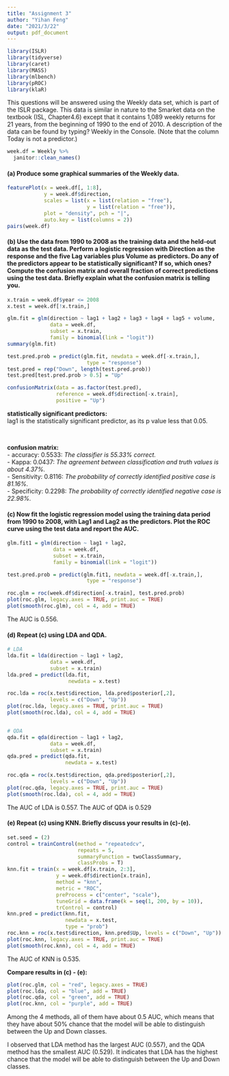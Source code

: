 ```yaml
---
title: "Assignment 3"
author: "Yihan Feng"
date: "2021/3/22"
output: pdf_document
---
```


```r
library(ISLR)
library(tidyverse)
library(caret)
library(MASS)
library(mlbench)
library(pROC)
library(klaR)
```

This questions will be answered using the Weekly data set, which is part of the ISLR package. This data is similar in nature to the Smarket data on the textbook (ISL, Chapter4.6) except that it contains 1,089 weekly returns for 21 years, from the beginning of 1990 to the end of 2010. A description of the data can be found by typing? Weekly in the Console. (Note that the column Today is not a predictor.)


```r
week.df = Weekly %>%
  janitor::clean_names()
```

#### (a) Produce some graphical summaries of the Weekly data.

```r
featurePlot(x = week.df[, 1:8],
            y = week.df$direction,
            scales = list(x = list(relation = "free"),
                          y = list(relation = "free")),
            plot = "density", pch = "|",
            auto.key = list(columns = 2))
pairs(week.df)
```





#### (b) Use the data from 1990 to 2008 as the training data and the held-out data as the test data. Perform a logistic regression with Direction as the response and the five Lag variables plus Volume as predictors. Do any of the predictors appear to be statistically significant? If so, which ones? Compute the confusion matrix and overall fraction of correct predictions using the test data. Briefly explain what the confusion matrix is telling you.

```r
x.train = week.df$year <= 2008
x.test = week.df[!x.train,]

glm.fit = glm(direction ~ lag1 + lag2 + lag3 + lag4 + lag5 + volume,
              data = week.df,
              subset = x.train,
              family = binomial(link = "logit"))
summary(glm.fit)

test.pred.prob = predict(glm.fit, newdata = week.df[-x.train,],
                          type = "response")
test.pred = rep("Down", length(test.pred.prob))
test.pred[test.pred.prob > 0.5] = "Up"

confusionMatrix(data = as.factor(test.pred),
                reference = week.df$direction[-x.train],
                positive = "Up")
```

**statistically significant predictors:** \
lag1 is the statistically significant predictor, as its p value less that 0.05. 

<br>

**confusion matrix: **\
- accuracy: 0.5533: *The classifier is 55.33% correct.* \
- Kappa: 0.0437: *The agreement between classification and truth values is about 4.37%. * \
- Sensitivity: 0.8116: *The probability of correctly identified positive case is 81.16%. *\
- Specificity: 0.2298: *The probability of correctly identified negative case is 22.98%. *
      






#### (c) Now fit the logistic regression model using the training data period from 1990 to 2008, with Lag1 and Lag2 as the predictors. Plot the ROC curve using the test data and report the AUC.

```r
glm.fit1 = glm(direction ~ lag1 + lag2,
               data = week.df,
               subset = x.train,
               family = binomial(link = "logit"))

test.pred.prob = predict(glm.fit1, newdata = week.df[-x.train,],
                          type = "response")

roc.glm = roc(week.df$direction[-x.train], test.pred.prob)
plot(roc.glm, legacy.axes = TRUE, print.auc = TRUE)
plot(smooth(roc.glm), col = 4, add = TRUE)
```

The AUC is 0.556. 



\newpage



#### (d) Repeat (c) using LDA and QDA.

```r
# LDA
lda.fit = lda(direction ~ lag1 + lag2, 
              data = week.df,
              subset = x.train)
lda.pred = predict(lda.fit, 
                    newdata = x.test)

roc.lda = roc(x.test$direction, lda.pred$posterior[,2],
              levels = c("Down", "Up"))
plot(roc.lda, legacy.axes = TRUE, print.auc = TRUE)
plot(smooth(roc.lda), col = 4, add = TRUE)


# QDA
qda.fit = qda(direction ~ lag1 + lag2,
              data = week.df,
              subset = x.train)
qda.pred = predict(qda.fit,
                   newdata = x.test)

roc.qda = roc(x.test$direction, qda.pred$posterior[,2],
              levels = c("Down", "Up"))
plot(roc.qda, legacy.axes = TRUE, print.auc = TRUE)
plot(smooth(roc.lda), col = 4, add = TRUE)

```

The AUC of LDA is 0.557. 
The AUC of QDA is 0.529





#### (e) Repeat (c) using KNN. Briefly discuss your results in (c)-(e).

```r
set.seed = (2)
control = trainControl(method = "repeatedcv",
                       repeats = 5,
                       summaryFunction = twoClassSummary,
                       classProbs = T)
knn.fit = train(x = week.df[x.train, 2:3],
                y = week.df$direction[x.train],
                method = "knn",
                metric = "ROC",
                preProcess = c("center", "scale"),
                tuneGrid = data.frame(k = seq(1, 200, by = 10)),
                trControl = control)
knn.pred = predict(knn.fit,
                   newdata = x.test,
                   type = "prob")
roc.knn = roc(x.test$direction, knn.pred$Up, levels = c("Down", "Up"))
plot(roc.knn, legacy.axes = TRUE, print.auc = TRUE)
plot(smooth(roc.knn), col = 4, add = TRUE)
```

The AUC of KNN is 0.535. 

**Compare results in (c) - (e): **

```r
plot(roc.glm, col = "red", legacy.axes = TRUE)
plot(roc.lda, col = "blue", add = TRUE)
plot(roc.qda, col = "green", add = TRUE)
plot(roc.knn, col = "purple", add = TRUE)
```

Among the 4 methods, all of them have about 0.5 AUC, which means that they have about 50% chance that the model will be able to distinguish between the Up and Down classes. 

I observed that LDA method has the largest AUC (0.557), and the QDA method has the smallest AUC (0.529). It indicates that LDA has the highest chance that the model will be able to distinguish between the Up and Down classes. 
